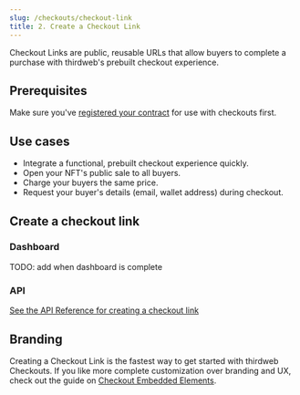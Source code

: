 ```yaml
---
slug: /checkouts/checkout-link
title: 2. Create a Checkout Link
---
```


Checkout Links are public, reusable URLs that allow buyers to complete a purchase with thirdweb's prebuilt checkout experience.

## Prerequisites

Make sure you've [registered your contract](register) for use with checkouts first.

## Use cases

- Integrate a functional, prebuilt checkout experience quickly.
- Open your NFT's public sale to all buyers.
- Charge your buyers the same price.
- Request your buyer's details (email, wallet address) during checkout.

## Create a checkout link

### Dashboard

TODO: add when dashboard is complete

### API

[See the API Reference for creating a checkout link](TODO)

## Branding

Creating a Checkout Link is the fastest way to get started with thirdweb Checkouts. If you like more complete customization over branding and UX, check out the guide on [Checkout Embedded Elements](embedded-elements).
